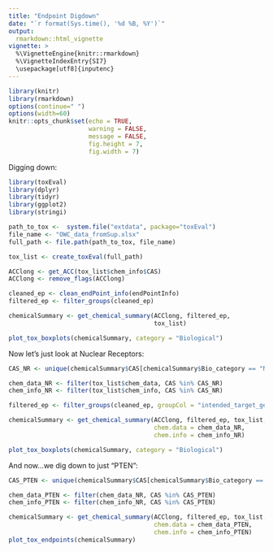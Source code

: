 ```yaml
---
title: "Endpoint Digdown"
date: "`r format(Sys.time(), '%d %B, %Y')`"
output: 
  rmarkdown::html_vignette
vignette: >
  %\VignetteEngine{knitr::rmarkdown}
  %\VignetteIndexEntry{SI7}
  \usepackage[utf8]{inputenc}
---
```



```r
library(knitr)
library(rmarkdown)
options(continue=" ")
options(width=60)
knitr::opts_chunk$set(echo = TRUE,
                      warning = FALSE,
                      message = FALSE,
                      fig.height = 7,
                      fig.width = 7)
```

Digging down:


```r
library(toxEval)
library(dplyr)
library(tidyr)
library(ggplot2)
library(stringi)

path_to_tox <-  system.file("extdata", package="toxEval")
file_name <- "OWC_data_fromSup.xlsx"
full_path <- file.path(path_to_tox, file_name)

tox_list <- create_toxEval(full_path)

ACClong <- get_ACC(tox_list$chem_info$CAS)
ACClong <- remove_flags(ACClong)

cleaned_ep <- clean_endPoint_info(endPointInfo)
filtered_ep <- filter_groups(cleaned_ep)

chemicalSummary <- get_chemical_summary(ACClong, filtered_ep,
                                        tox_list)

plot_tox_boxplots(chemicalSummary, category = "Biological")

```

Now let's just look at Nuclear Receptors:

```r
CAS_NR <- unique(chemicalSummary$CAS[chemicalSummary$Bio_category == "Nuclear Receptor"])

chem_data_NR <- filter(tox_list$chem_data, CAS %in% CAS_NR)
chem_info_NR <- filter(tox_list$chem_info, CAS %in% CAS_NR)

filtered_ep <- filter_groups(cleaned_ep, groupCol = "intended_target_gene_symbol")

chemicalSummary <- get_chemical_summary(ACClong, filtered_ep, tox_list,
                                        chem.data = chem_data_NR,
                                        chem.info = chem_info_NR)

plot_tox_boxplots(chemicalSummary, category = "Biological")

```

And now...we dig down to just "PTEN":

```r

CAS_PTEN <- unique(chemicalSummary$CAS[chemicalSummary$Bio_category == "PTEN"])

chem_data_PTEN <- filter(chem_data_NR, CAS %in% CAS_PTEN)
chem_info_PTEN <- filter(chem_info_NR, CAS %in% CAS_PTEN)

chemicalSummary <- get_chemical_summary(ACClong, filtered_ep, tox_list,
                                        chem.data = chem_data_PTEN, 
                                        chem.info = chem_info_PTEN)
plot_tox_endpoints(chemicalSummary)

```



